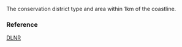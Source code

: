 The conservation district type and area within 1km of the coastline.

### Reference

[DLNR](http://dlnr.hawaii.gov/occl/conservation-district/)